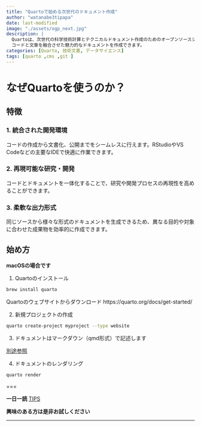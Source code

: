 ```yaml
---
title: "Quartoで始める次世代のドキュメント作成"
author: "watanabe3tipapa"
date: last-modified
image: "./assets/ogp_next.jpg"
description: |
  Quartoは、次世代の科学技術計算とテクニカルドキュメント作成のためのオープンソースシステムです。
  コードと文章を融合させた魅力的なドキュメントを作成できます。
categories: [Quarto, 技術文書, データサイエンス]
tags: [quarto ,cms ,git ]
---
```


# なぜQuartoを使うのか？

## 特徴

### 1. 統合された開発環境

コードの作成から文書化、公開までをシームレスに行えます。RStudioやVS Codeなどの主要なIDEで快適に作業できます。

### 2. 再現可能な研究・開発

コードとドキュメントを一体化することで、研究や開発プロセスの再現性を高めることができます。

### 3. 柔軟な出力形式

同じソースから様々な形式のドキュメントを生成できるため、異なる目的や対象に合わせた成果物を効率的に作成できます。

## 始め方

**macOSの場合です**

1.  Quartoのインストール

``` bash
brew install quarto
```

Quartoのウェブサイトからダウンロード https://quarto.org/docs/get-started/

2.  新規プロジェクトの作成

``` bash
quarto create-project myproject --type website
```

3.  ドキュメントはマークダウン（qmd形式）で記述します

[別途参照](https://app.gitbook.com/o/otUZXmogvWp2UEVLTZxq/s/kw1bgxylppcTuU0dGm1k/quarto)

4.  ドキュメントのレンダリング

``` bash
quarto render
```

===

**一日一読** [TIPS](https://mine-cetinkaya-rundel.github.io/quarto-tip-a-day/)

**興味のある方は是非お試しください**

------------------------------------------------------------------------